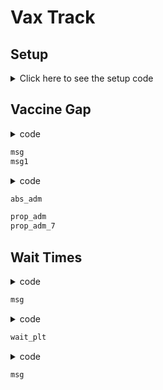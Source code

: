 Vax Track
=========

## Setup

<details><summary>Click here to see the setup code</summary>

Load packages and import data:

```r
knitr::opts_chunk$set(message = FALSE)
setwd('~/MyProjects/COVID19/VaxTrack/')
library(tidyverse)
theme_set(theme_bw())
library(lubridate)
dat_can = read.csv('covid19track_all.csv', na.strings = 'null')
# head(dat_can)
# summary(dat_can)
dat_can$data__date = ymd(dat_can$data__date)
# summary(dat_can)

dat_vax = (dat_can
		   %>% filter(!is.na(data__total_vaccines_distributed))
		   %>% select(data__date,data__change_vaccinations,
		   		   data__change_vaccines_distributed,data__total_vaccinations,
		   		   data__total_vaccines_distributed))
# dim(dat_vax)
# head(dat_vax)
```

Function definitions:

```r
# This is the least graceful way I could have done this, but it works.
avg_wait = function(dat_vax){
	pos = 1
	dist = 0
	vaxxed = 0
	i = 0
	counted = 0
	avg_df = data.frame(Time = NA, Doses = NA, .vaxxed = NA,
						.counted = NA, .leftover = NA,
						.dist = NA, .pos = NA)
	for (i in 1:nrow(dat_vax)){
		leftover = dist - vaxxed
		dist = dat_vax[pos,'data__total_vaccines_distributed']
		vaxxed = dat_vax[i,'data__total_vaccinations']
		new_vaxxed = dat_vax[i,'data__change_vaccinations']
		if (vaxxed <= dist){
			timediff = dat_vax[i, 'data__date'] - dat_vax[pos, 'data__date']
			avg_df = rbind(avg_df, data.frame(Time = timediff, 
											  Doses = new_vaxxed,
											  .vaxxed = vaxxed, 
											  .counted = counted,
											  .leftover = leftover,
											  .dist = dist, .pos = pos))
			counted = counted + new_vaxxed
		} else {
			timediff = dat_vax[i, 'data__date'] - dat_vax[pos, 'data__date']
			avg_df = rbind(avg_df, data.frame(Time = timediff, Doses = leftover,
											  .vaxxed = vaxxed, 
											  .counted = counted,
											  .leftover = leftover,
											  .dist = dist, .pos = pos))
			counted = counted + leftover
			new_vaxxed = new_vaxxed - leftover
			pos = pos + 1
			dist = dat_vax[pos, 'data__total_vaccines_distributed']
			while (dist < vaxxed){
				avail = dist - counted
				timediff = dat_vax[i, 'data__date'] - dat_vax[pos, 'data__date']
				avg_df = rbind(avg_df, data.frame(Time = timediff,
												  Doses = avail,
											  .vaxxed = vaxxed, 
											  .counted = counted,
											  .leftover = leftover,
											  .dist = dist, .pos = pos))
				counted = counted + avail
				new_vaxxed = new_vaxxed - avail
				pos = pos + 1
				dist = dat_vax[pos, 'data__total_vaccines_distributed']
				if (pos > i){
					stop('pos > i')
				}
			}
			timediff = dat_vax[i, 'data__date'] - dat_vax[pos, 'data__date']
			avg_df = rbind(avg_df, data.frame(Time = timediff, Doses = new_vaxxed,
											  .vaxxed = vaxxed, 
											  .counted = counted,
											  .leftover = leftover,
											  .dist = dist, .pos = pos))
			counted = counted + new_vaxxed
		}
	}
	avg_df = na.omit(avg_df)
	return(avg_df)
}

roll_avg = function(x, n){
	if (length(x) <= n){
		stop('vector needs to be longer than window')
	}
	v_avg = rep(NA, n-1)
	for (i in n:length(x)){
		avg = mean(x[(i-n+1):i], na.rm = TRUE)
		v_avg = c(v_avg, avg)
	}
	return(v_avg)
}

get_wait = function(df){
	wait = sum(df$Time*df$Doses)/sum(df$Doses)
}
```

</details>

## Vaccine Gap

<details><summary>code</summary>
```r
dist_tot = dat_vax[nrow(dat_vax),'data__total_vaccines_distributed']
admn_tot = dat_vax[nrow(dat_vax),'data__total_vaccinations']
msg = paste('So far Canada has distributed ', 
			format(dist_tot, nsmall = 1, big.mark = ','), 
			' vaccine doses, and ',
			format(admn_tot, nsmall = 1, big.mark = ','), 
			' of those have been administered.', sep = '')
msg1 = paste('This is a cumulative administration rate of ', 
			100*round(admn_tot/dist_tot, 4), '%', sep = '')
```
</details>

```r
msg
msg1
```

<details><summary>code</summary>
```r
# head(dat_vax)
dat_tot_long = (dat_vax
				%>% select(-data__change_vaccinations, 
						   -data__change_vaccines_distributed)
				%>% gather(Variable, Count, -data__date)
				%>% mutate(Variable = factor(Variable, 
											 levels = c('data__total_vaccines_distributed',
											 		   'data__total_vaccinations'))))
# head(dat_tot_long)
abs_adm = ggplot(dat_tot_long, aes(data__date, Count, fill = Variable)) +
	geom_area(alpha = 0.5, position = 'identity') +
	scale_fill_manual(values = c('sienna4', 'sienna1'), 
					  labels = c('doses distributed','doses administered'),
					  name = NULL) +
	xlab('Date') +
	ggtitle('Total cumulative doses distributed\nand administered over time')
abs_adm
dat_vax = (dat_vax
		   %>% mutate(prop_dist = 
		   		   	data__total_vaccinations/data__total_vaccines_distributed,
		   		   prop_7 = roll_avg(prop_dist, 7)))
prop_adm = ggplot(dat_vax, aes(data__date, prop_dist)) +
	geom_line() +
	xlab('Date') +
	ylab('Proportion Administered') +
	ggtitle('Instantaneous proportion of delivered doses\nthat have been administered')

prop_adm_7 = ggplot(dat_vax, aes(data__date, prop_7)) +
	geom_line() +
	xlab('Date') +
	ylab('Proportion Administered') +
	ggtitle('Rolling 7-day average of proportion of delivered doses\nthat have been administered')
```
</details>

```r
abs_adm
```
```r
prop_adm
prop_adm_7
```


## Wait Times

<details><summary>code</summary>
```r
wt_df = avg_wait(dat_vax)
wait = get_wait(wt_df)
msg = paste('Vaccine doses have waited an average of', round(wait,1), 'days between being distributed and being administered.')
```
</details>

```r
msg
```

<details><summary>code</summary>
```r
wait_df = data.frame(Wait = NA)

for(i in 2:nrow(dat_vax)){
	wait_df = rbind(wait_df, 
					data.frame(Wait = get_wait(avg_wait(dat_vax[1:i,]))))
}
wait_df = na.omit(wait_df)
# head(wait_df)
wait_df$Date = dat_vax[-1,'data__date']

wait_plt = ggplot(wait_df, aes(Date, Wait)) +
	geom_line() +
	ylab('Wait Time (Days)') +
	ggtitle('Cumulative average time it takes a vaccine dose\nto go from distribution to administration\nin Canada')
```
</details>

```r
wait_plt
```

<details><summary>code</summary>
```r
n = nrow(wt_df)
dist = wt_df[n,'.dist']
vaxxed = wt_df[n,'.vaxxed']
leftover = dist - vaxxed
pos = wt_df[n,'.pos']
timediff = today() - dat_vax[pos, 'data__date']

avg_wt = data.frame(Time = timediff, Doses = leftover)
# avg_wt

for (i in (pos+1):nrow(dat_vax)){
	i = i + 1
	i
	dat_vax[i,]
	timediff = today() - dat_vax[i, 'data__date']
	timediff
	avg_wt = rbind(avg_wt,
				   data.frame(Time = timediff,
				   		   Doses = dat_vax[i, 'data__change_vaccines_distributed']))
	avg_wt
}

avg_wt = na.omit(avg_wt)

new_wt = sum(avg_wt$Time * avg_wt$Doses)/sum(avg_wt$Doses)

msg = paste('Current unadministerd doses have been waiting an average of',
			round(new_wt,1), 'days.')
```
</details>

```r
msg
```

